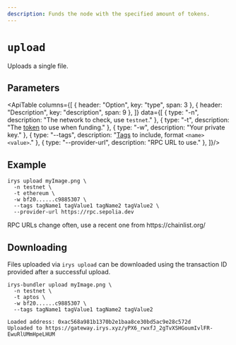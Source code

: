 ```yaml
---
description: Funds the node with the specified amount of tokens.
---
```



# `upload`

Uploads a single file.

## Parameters

<ApiTable columns={[
	{ header: "Option", key: "type", span: 3 },
	{ header: "Description", key: "description", span: 9 },
]} data={[
	  { type: "-n", description: "The network to check, use `testnet`." },
    { type: "-t", description: "The [token](/build/d/features/supported-tokens) to use when funding." },
    { type: "-w", description: "Your private key." },
    { type: "--tags", description: "[Tags](/build/d/features/tags) to include, format `<name>` `<value>`." },
    { type: "--provider-url", description: "RPC URL to use." },
]}/>


## Example

```console
irys upload myImage.png \
  -n testnet \
  -t ethereum \
  -w bf20......c9885307 \
  --tags tagName1 tagValue1 tagName2 tagValue2 \
  --provider-url https://rpc.sepolia.dev
```

<Callout type="info" emoji="ℹ️">
	RPC URLs change often, use a recent one from https://chainlist.org/
</Callout>

## Downloading

Files uploaded via `irys upload` can be downloaded using the transaction ID provided after a successful upload.

```console
irys-bundler upload myImage.png \
  -n testnet \
  -t aptos \
  -w bf20......c9885307 \
  --tags tagName1 tagValue1 tagName2 tagValue2

Loaded address: 0xac568a981b1370b2e1baa8ce30bd5ac9e28c572d
Uploaded to https://gateway.irys.xyz/yPX6_rwxfJ_2gTvXSHGoumIvlFR-EwuRlUMmHpeLHUM
```
